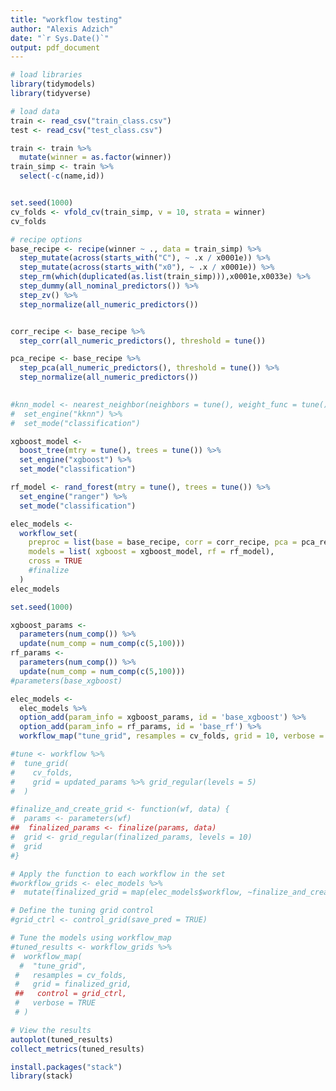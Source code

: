 ```yaml
---
title: "workflow testing"
author: "Alexis Adzich"
date: "`r Sys.Date()`"
output: pdf_document
---
```


```r
# load libraries
library(tidymodels)
library(tidyverse)

# load data
train <- read_csv("train_class.csv")
test <- read_csv("test_class.csv")

train <- train %>%
  mutate(winner = as.factor(winner))
train_simp <- train %>% 
  select(-c(name,id))


set.seed(1000)
cv_folds <- vfold_cv(train_simp, v = 10, strata = winner)
cv_folds
```


```r
# recipe options
base_recipe <- recipe(winner ~ ., data = train_simp) %>%
  step_mutate(across(starts_with("C"), ~ .x / x0001e)) %>%
  step_mutate(across(starts_with("x0"), ~ .x / x0001e)) %>%
  step_rm(which(duplicated(as.list(train_simp))),x0001e,x0033e) %>% 
  step_dummy(all_nominal_predictors()) %>% 
  step_zv() %>% 
  step_normalize(all_numeric_predictors())


corr_recipe <- base_recipe %>% 
  step_corr(all_numeric_predictors(), threshold = tune())

pca_recipe <- base_recipe %>% 
  step_pca(all_numeric_predictors(), threshold = tune()) %>% 
  step_normalize(all_numeric_predictors())
  
```

```r
#knn_model <- nearest_neighbor(neighbors = tune(), weight_func = tune()) %>% 
#  set_engine("kknn") %>% 
#  set_mode("classification")

xgboost_model <- 
  boost_tree(mtry = tune(), trees = tune()) %>% 
  set_engine("xgboost") %>% 
  set_mode("classification")

rf_model <- rand_forest(mtry = tune(), trees = tune()) %>%
  set_engine("ranger") %>%
  set_mode("classification")
```

```r
elec_models <- 
  workflow_set(
    preproc = list(base = base_recipe, corr = corr_recipe, pca = pca_recipe),
    models = list( xgboost = xgboost_model, rf = rf_model),
    cross = TRUE
    #finalize
  )
elec_models
```

```r
set.seed(1000) 

xgboost_params <- 
  parameters(num_comp()) %>% 
  update(num_comp = num_comp(c(5,100)))
rf_params <- 
  parameters(num_comp()) %>% 
  update(num_comp = num_comp(c(5,100)))
#parameters(base_xgboost)

elec_models <-
  elec_models %>%
  option_add(param_info = xgboost_params, id = 'base_xgboost') %>% 
  option_add(param_info = rf_params, id = 'base_rf') %>% 
  workflow_map("tune_grid", resamples = cv_folds, grid = 10, verbose = TRUE)

#tune <- workflow %>% 
#  tune_grid(
#    cv_folds,
#    grid = updated_params %>% grid_regular(levels = 5)
#  )

#finalize_and_create_grid <- function(wf, data) {
#  params <- parameters(wf)
##  finalized_params <- finalize(params, data)
#  grid <- grid_regular(finalized_params, levels = 10)
#  grid
#}

# Apply the function to each workflow in the set
#workflow_grids <- elec_models %>%
#  mutate(finalized_grid = map(elec_models$workflow, ~finalize_and_create_grid(.x, train_simp)))

# Define the tuning grid control
#grid_ctrl <- control_grid(save_pred = TRUE)

# Tune the models using workflow_map
#tuned_results <- workflow_grids %>%
#  workflow_map(
  #  "tune_grid",
 #   resamples = cv_folds,
 #   grid = finalized_grid,
 ##   control = grid_ctrl,
 #   verbose = TRUE
 # )

# View the results
autoplot(tuned_results)
collect_metrics(tuned_results)

```


```r
install.packages("stack")
library(stack)
```

